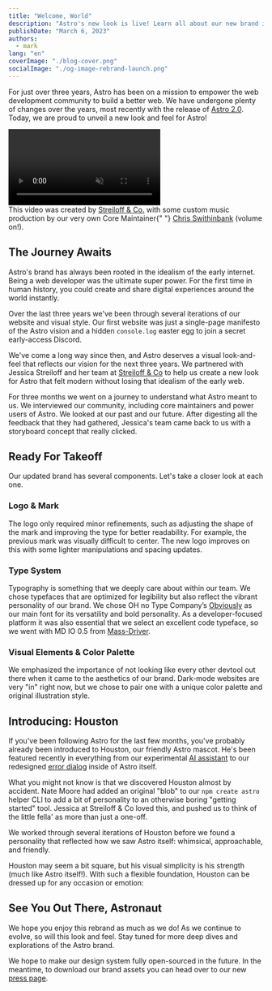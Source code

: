 ```yaml
---
title: "Welcome, World"
description: "Astro's new look is live! Learn all about our new brand including the design process, our new logo, typeface, color palette, and mascot."
publishDate: "March 6, 2023"
authors:
  - mark
lang: "en"
coverImage: "./blog-cover.png"
socialImage: "./og-image-rebrand-launch.png"
---
```



For just over three years, Astro has been on a mission to empower the web development community to build a better web. We have undergone plenty of changes over the years, most recently with the release of [Astro 2.0](/blog/astro-2). Today, we are proud to unveil a new look and feel for Astro!

<video autoplay controls loop muted playsinline>
	<source src{launchVideo} type="video/mp4" />
	Sorry, your browser doesn't support embedded videos.
</video>
<aside>
	This video was created by <a href="https://www.strelioff.com/">Streiloff &amp; Co.</a> with some
	custom music production by our very own Core Maintainer{" "}
	<a href="https://twitter.com/swithinbank">Chris Swithinbank</a> (volume on!).
</aside>

## The Journey Awaits

Astro's brand has always been rooted in the idealism of the early internet. Being a web developer was the ultimate super power. For the first time in human history, you could create and share digital experiences around the world instantly.

<BlogContentImage src={blogImageOne} alt="" />

Over the last three years we've been through several iterations of our website and visual style. Our first website was just a single-page manifesto of the Astro vision and a hidden `console.log` easter egg to join a secret early-access Discord.

We've come a long way since then, and Astro deserves a visual look-and-feel that reflects our vision for the next three years. We partnered with Jessica Streiloff and her team at [Streiloff & Co](https://www.strelioff.com/) to help us create a new look for Astro that felt modern without losing that idealism of the early web.

For three months we went on a journey to understand what Astro meant to us. We interviewed our community, including core maintainers and power users of Astro. We looked at our past and our future. After digesting all the feedback that they had gathered, Jessica's team came back to us with a storyboard concept that really clicked.

## Ready For Takeoff

Our updated brand has several components. Let's take a closer look at each one.

### Logo & Mark

The logo only required minor refinements, such as adjusting the shape of the mark and improving the type for better readability. For example, the previous mark was visually difficult to center. The new logo improves on this with some lighter manipulations and spacing updates.

<BlogContentImage src={blogImageThree} alt="" />

### Type System

Typography is something that we deeply care about within our team. We chose typefaces that are optimized for legibility but also reflect the vibrant personality of our brand. We chose OH no Type Company’s [Obviously](https://ohnotype.co/fonts/obviously) as our main font for its versatility and bold personality. As a developer-focused platform it was also essential that we select an excellent code typeface, so we went with MD IO 0.5 from [Mass-Driver](https://www.mass-driver.com/).

<BlogContentImage src={blogImageFour} alt="" />

### Visual Elements & Color Palette

We emphasized the importance of not looking like every other devtool out there when it came to the aesthetics of our brand. Dark-mode websites are very "in" right now, but we chose to pair one with a unique color palette and original illustration style.

<BlogContentImage src={blogImageFive} alt="" />

## Introducing: Houston

If you've been following Astro for the last few months, you've probably already been introduced to Houston, our friendly Astro mascot. He's been featured recently in everything from our experimental [AI assistant](https://houston.astro.build/) to our redesigned [error dialog](https://twitter.com/matthewcp/status/1617959618285633536) inside of Astro itself.

What you might not know is that we discovered Houston almost by accident. Nate Moore had added an original "blob" to our `npm create astro` helper CLI to add a bit of personality to an otherwise boring "getting started" tool. Jessica at Streiloff & Co loved this, and pushed us to think of the little fella' as more than just a one-off.

We worked through several iterations of Houston before we found a personality that reflected how we saw Astro itself: whimsical, approachable, and friendly.

<BlogContentImage src={blogImageSix} alt="" />

Houston may seem a bit square, but his visual simplicity is his strength (much like Astro itself!). With such a flexible foundation, Houston can be dressed up for any occasion or emotion:

<BlogContentImage src={blogImageSeven} alt="" />

## See You Out There, Astronaut

We hope you enjoy this rebrand as much as we do! As we continue to evolve, so will this look and feel. Stay tuned for more deep dives and explorations of the Astro brand.

We hope to make our design system fully open-sourced in the future. In the meantime, to download our brand assets you can head over to our new [press page](https://astro.build/press/).
